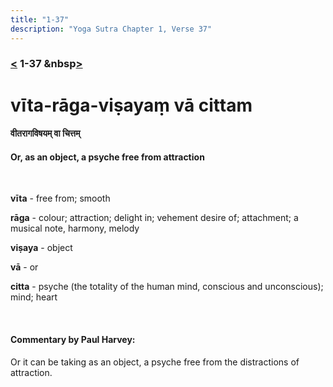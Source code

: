 ```yaml
---
title: "1-37"
description: "Yoga Sutra Chapter 1, Verse 37"
---
```


### [<](/Chapter-1/1-36/) 1-37 &nbsp[>](/Chapter-1/1-38/)

# vīta-rāga-viṣayaṃ vā cittam

#### वीतरागविषयम् वा चित्तम्

#### Or, as an object, a psyche free from attraction

<br />

**vīta** - free from; smooth <br />

**rāga** - colour; attraction; delight in; vehement desire of; attachment; a musical note, harmony, melody <br />

**viṣaya** - object <br />

**vā** - or <br />

**citta** - psyche (the totality of the human mind, conscious and unconscious); mind; heart <br />

<br />

#### Commentary by Paul Harvey:

Or it can be taking as an object, a psyche free from the distractions of attraction.
